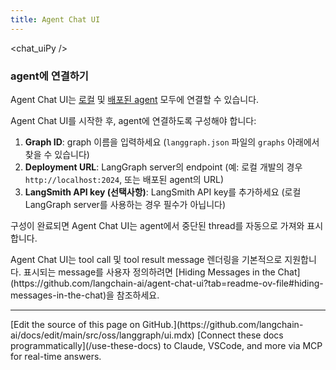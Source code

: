 ```yaml
---
title: Agent Chat UI
---
```



<chat_uiPy />



### agent에 연결하기

Agent Chat UI는 [로컬](/oss/python/langgraph/studio#setup-local-langgraph-server) 및 [배포된 agent](/oss/python/langgraph/deploy) 모두에 연결할 수 있습니다.

Agent Chat UI를 시작한 후, agent에 연결하도록 구성해야 합니다:

1. **Graph ID**: graph 이름을 입력하세요 (`langgraph.json` 파일의 `graphs` 아래에서 찾을 수 있습니다)
2. **Deployment URL**: LangGraph server의 endpoint (예: 로컬 개발의 경우 `http://localhost:2024`, 또는 배포된 agent의 URL)
3. **LangSmith API key (선택사항)**: LangSmith API key를 추가하세요 (로컬 LangGraph server를 사용하는 경우 필수가 아닙니다)

구성이 완료되면 Agent Chat UI는 agent에서 중단된 thread를 자동으로 가져와 표시합니다.

<Tip>
  Agent Chat UI는 tool call 및 tool result message 렌더링을 기본적으로 지원합니다. 표시되는 message를 사용자 정의하려면 [Hiding Messages in the Chat](https://github.com/langchain-ai/agent-chat-ui?tab=readme-ov-file#hiding-messages-in-the-chat)을 참조하세요.
</Tip>

---

<Callout icon="pen-to-square" iconType="regular">
    [Edit the source of this page on GitHub.](https://github.com/langchain-ai/docs/edit/main/src/oss/langgraph/ui.mdx)
</Callout>
<Tip icon="terminal" iconType="regular">
    [Connect these docs programmatically](/use-these-docs) to Claude, VSCode, and more via MCP for    real-time answers.
</Tip>
